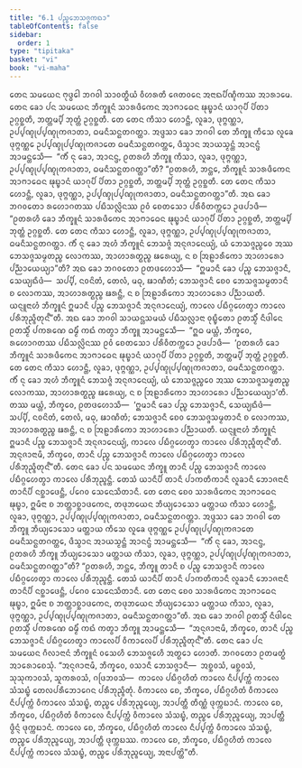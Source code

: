 ```yaml
---
title: "6.1 ᨸᨬ᩠ᨧᨽᩮᩈᨩ᩠ᨩᨠᨳᩣ"
tableOfContents: false
sidebar:
  order: 1
type: "tipitaka"
basket: "vi"
book: "vi-maha"
---
```



<DynamicBreadcrumb />

<Division number="260" book="vi-maha">

<Paragraph number="1198" book="vi-maha">
ᨲᩮᨶ ᩈᨾᨿᩮᨶ ᨻᩩᨴ᩠ᨵᩮᩤ ᨽᨣᩅᩤ ᩈᩣᩅᨲ᩠ᨳᩥᨿᩴ ᩅᩥᩉᩁᨲᩥ ᨩᩮᨲᩅᨶᩮ ᩋᨶᩣᨳᨸᩥᨱ᩠ᨯᩥᨠᩔ ᩋᩣᩁᩣᨾᩮ. ᨲᩮᨶ ᨡᩮᩣ ᨸᨶ ᩈᨾᨿᩮᨶ ᨽᩥᨠ᩠ᨡᩪᨶᩴ ᩈᩣᩁᨴᩥᨠᩮᨶ ᩋᩣᨻᩣᨵᩮᨶ ᨹᩩᨭ᩠ᨮᩣᨶᩴ ᨿᩣᨣᩩᨸᩥ ᨸᩦᨲᩣ ᩏᨣ᩠ᨣᨧ᩠ᨨᨲᩥ, ᨽᨲ᩠ᨲᨾ᩠ᨸᩥ ᨽᩩᨲ᩠ᨲᩴ ᩏᨣ᩠ᨣᨧ᩠ᨨᨲᩥ. ᨲᩮ ᨲᩮᨶ ᨠᩥᩈᩣ ᩉᩮᩣᨶ᩠ᨲᩥ, ᩃᩪᨡᩣ, ᨴᩩᨻ᩠ᨻᨱ᩠ᨱᩣ, ᩏᨸ᩠ᨸᨱ᩠ᨯᩩᨸ᩠ᨸᨱ᩠ᨯᩩᨠᨩᩣᨲᩣ, ᨵᨾᨶᩥᩈᨶ᩠ᨳᨲᨣᨲ᩠ᨲᩣ. ᩋᨴ᩠ᨴᩈᩣ ᨡᩮᩣ ᨽᨣᩅᩤ ᨲᩮ ᨽᩥᨠ᩠ᨡᩪ ᨠᩥᩈᩮ ᩃᩪᨡᩮ ᨴᩩᨻ᩠ᨻᨱ᩠ᨱᩮ ᩏᨸ᩠ᨸᨱ᩠ᨯᩩᨸ᩠ᨸᨱ᩠ᨯᩩᨠᨩᩣᨲᩮ ᨵᨾᨶᩥᩈᨶ᩠ᨳᨲᨣᨲ᩠ᨲᩮ, ᨴᩥᩈ᩠ᩅᩣᨶ ᩋᩣᨿᩈ᩠ᨾᨶ᩠ᨲᩴ ᩋᩣᨶᨶ᩠ᨴᩴ ᩋᩣᨾᨶ᩠ᨲᩮᩈᩥ—  “ᨠᩥᩴ ᨶᩩ ᨡᩮᩣ, ᩋᩣᨶᨶ᩠ᨴ, ᩑᨲᩁᩉᩥ ᨽᩥᨠ᩠ᨡᩪ ᨠᩥᩈᩣ, ᩃᩪᨡᩣ, ᨴᩩᨻ᩠ᨻᨱ᩠ᨱᩣ, ᩏᨸ᩠ᨸᨱ᩠ᨯᩩᨸ᩠ᨸᨱ᩠ᨯᩩᨠᨩᩣᨲᩣ, ᨵᨾᨶᩥᩈᨶ᩠ᨳᨲᨣᨲ᩠ᨲᩣ”ᨲᩥ? “ᩑᨲᩁᩉᩥ, ᨽᨶ᩠ᨲᩮ, ᨽᩥᨠ᩠ᨡᩪᨶᩴ ᩈᩣᩁᨴᩥᨠᩮᨶ ᩋᩣᨻᩣᨵᩮᨶ ᨹᩩᨭ᩠ᨮᩣᨶᩴ ᨿᩣᨣᩩᨸᩥ ᨸᩦᨲᩣ ᩏᨣ᩠ᨣᨧ᩠ᨨᨲᩥ, ᨽᨲ᩠ᨲᨾ᩠ᨸᩥ ᨽᩩᨲ᩠ᨲᩴ ᩏᨣ᩠ᨣᨧ᩠ᨨᨲᩥ. ᨲᩮ ᨲᩮᨶ ᨠᩥᩈᩣ ᩉᩮᩣᨶ᩠ᨲᩥ, ᩃᩪᨡᩣ, ᨴᩩᨻ᩠ᨻᨱ᩠ᨱᩣ, ᩏᨸ᩠ᨸᨱ᩠ᨯᩩᨸ᩠ᨸᨱ᩠ᨯᩩᨠᨩᩣᨲᩣ, ᨵᨾᨶᩥᩈᨶ᩠ᨳᨲᨣᨲ᩠ᨲᩣ”ᨲᩥ.
</Paragraph>

<Paragraph number="1199" book="vi-maha">
ᩋᨳ ᨡᩮᩣ ᨽᨣᩅᨲᩮᩣ ᩁᩉᩮᩣᨣᨲᩔ ᨸᨭᩥᩈᩃᩖᩦᨶᩔ ᩑᩅᩴ ᨧᩮᨲᩈᩮᩣ ᨸᩁᩥᩅᩥᨲᨠ᩠ᨠᩮᩣ ᩏᨴᨸᩣᨴᩥ—  “ᩑᨲᩁᩉᩥ ᨡᩮᩣ ᨽᩥᨠ᩠ᨡᩪᨶᩴ ᩈᩣᩁᨴᩥᨠᩮᨶ ᩋᩣᨻᩣᨵᩮᨶ ᨹᩩᨭ᩠ᨮᩣᨶᩴ ᨿᩣᨣᩩᨸᩥ ᨸᩦᨲᩣ ᩏᨣ᩠ᨣᨧ᩠ᨨᨲᩥ, ᨽᨲ᩠ᨲᨾ᩠ᨸᩥ ᨽᩩᨲ᩠ᨲᩴ ᩏᨣ᩠ᨣᨧ᩠ᨨᨲᩥ. ᨲᩮ ᨲᩮᨶ ᨠᩥᩈᩣ ᩉᩮᩣᨶ᩠ᨲᩥ, ᩃᩪᨡᩣ, ᨴᩩᨻ᩠ᨻᨱ᩠ᨱᩣ, ᩏᨸ᩠ᨸᨱ᩠ᨯᩩᨸ᩠ᨸᨱ᩠ᨯᩩᨠᨩᩣᨲᩣ, ᨵᨾᨶᩥᩈᨶ᩠ᨳᨲᨣᨲ᩠ᨲᩣ. ᨠᩥᩴ ᨶᩩ ᨡᩮᩣ ᩋᩉᩴ ᨽᩥᨠ᩠ᨡᩪᨶᩴ ᨽᩮᩈᨩ᩠ᨩᩴ ᩋᨶᩩᨩᩣᨶᩮᨿ᩠ᨿᩴ, ᨿᩴ ᨽᩮᩈᨩ᩠ᨩᨬ᩠ᨧᩮᩅ ᩋᩔ ᨽᩮᩈᨩ᩠ᨩᩈᨾ᩠ᨾᨲᨬ᩠ᨧ ᩃᩮᩣᨠᩔ, ᩋᩣᩉᩣᩁᨲ᩠ᨳᨬ᩠ᨧ ᨹᩁᩮᨿ᩠ᨿ, ᨶ ᨧ ᩒᩊᩣᩁᩥᨠᩮᩣ ᩋᩣᩉᩣᩁᩮᩣ ᨸᨬ᩠ᨬᩣᨿᩮᨿ᩠ᨿᩣ”ᨲᩥ? ᩋᨳ ᨡᩮᩣ ᨽᨣᩅᨲᩮᩣ ᩑᨲᨴᩉᩮᩣᩈᩥ—  “ᩍᨾᩣᨶᩥ ᨡᩮᩣ ᨸᨬ᩠ᨧ ᨽᩮᩈᨩ᩠ᨩᩣᨶᩥ, ᩈᩮᨿ᩠ᨿᨳᩥᨴᩴ—  ᩈᨸ᩠ᨸᩥ, ᨶᩅᨶᩦᨲᩴ, ᨲᩮᩃᩴ, ᨾᨵᩩ, ᨹᩣᨱᩥᨲᩴ; ᨽᩮᩈᨩ᩠ᨩᩣᨶᩥ ᨧᩮᩅ ᨽᩮᩈᨩ᩠ᨩᩈᨾ᩠ᨾᨲᩣᨶᩥ ᨧ ᩃᩮᩣᨠᩔ, ᩋᩣᩉᩣᩁᨲ᩠ᨳᨬ᩠ᨧ ᨹᩁᨶ᩠ᨲᩥ, ᨶ ᨧ ᩒᩊᩣᩁᩥᨠᩮᩣ ᩋᩣᩉᩣᩁᩮᩣ ᨸᨬ᩠ᨬᩣᨿᨲᩥ. ᨿᨶ᩠ᨶᩪᨶᩣᩉᩴ ᨽᩥᨠ᩠ᨡᩪᨶᩴ ᩍᨾᩣᨶᩥ ᨸᨬ᩠ᨧ ᨽᩮᩈᨩ᩠ᨩᩣᨶᩥ ᩋᨶᩩᨩᩣᨶᩮᨿ᩠ᨿᩴ, ᨠᩣᩃᩮ ᨸᨭᩥᨣ᩠ᨣᩉᩮᨲ᩠ᩅᩣ ᨠᩣᩃᩮ ᨸᩁᩥᨽᩩᨬ᩠ᨩᩥᨲᩩᨶ᩺”ᨲᩥ.
</Paragraph>

<Paragraph number="1200" book="vi-maha">
ᩋᨳ ᨡᩮᩣ ᨽᨣᩅᩤ ᩈᩣᨿᨶ᩠ᩉᩈᨾᨿᩴ ᨸᨭᩥᩈᩃᩖᩣᨶᩣ ᩅᩩᨭ᩠ᨮᩥᨲᩮᩣ ᩑᨲᩈ᩠ᨾᩥᩴ ᨶᩥᨴᩤᨶᩮ ᩑᨲᩈ᩠ᨾᩥᩴ ᨸᨠᩁᨱᩮ ᨵᨾ᩠ᨾᩥᩴ ᨠᨳᩴ ᨠᨲ᩠ᩅᩣ ᨽᩥᨠ᩠ᨡᩪ ᩋᩣᨾᨶ᩠ᨲᩮᩈᩥ—  “ᩍᨵ ᨾᨿ᩠ᩉᩴ, ᨽᩥᨠ᩠ᨡᩅᩮ, ᩁᩉᩮᩣᨣᨲᩔ ᨸᨭᩥᩈᩃᩖᩦᨶᩔ ᩑᩅᩴ ᨧᩮᨲᩈᩮᩣ ᨸᩁᩥᩅᩥᨲᨠ᩠ᨠᩮᩣ ᩏᨴᨸᩣᨴᩥ—  ‘ᩑᨲᩁᩉᩥ ᨡᩮᩣ ᨽᩥᨠ᩠ᨡᩪᨶᩴ ᩈᩣᩁᨴᩥᨠᩮᨶ ᩋᩣᨻᩣᨵᩮᨶ ᨹᩩᨭ᩠ᨮᩣᨶᩴ ᨿᩣᨣᩩᨸᩥ ᨸᩦᨲᩣ ᩏᨣ᩠ᨣᨧ᩠ᨨᨲᩥ, ᨽᨲ᩠ᨲᨾ᩠ᨸᩥ ᨽᩩᨲ᩠ᨲᩴ ᩏᨣ᩠ᨣᨧ᩠ᨨᨲᩥ. ᨲᩮ ᨲᩮᨶ ᨠᩥᩈᩣ ᩉᩮᩣᨶ᩠ᨲᩥ, ᩃᩪᨡᩣ, ᨴᩩᨻ᩠ᨻᨱ᩠ᨱᩣ, ᩏᨸ᩠ᨸᨱ᩠ᨯᩩᨸ᩠ᨸᨱ᩠ᨯᩩᨠᨩᩣᨲᩣ, ᨵᨾᨶᩥᩈᨶ᩠ᨳᨲᨣᨲ᩠ᨲᩣ. ᨠᩥᩴ ᨶᩩ ᨡᩮᩣ ᩋᩉᩴ ᨽᩥᨠ᩠ᨡᩪᨶᩴ ᨽᩮᩈᨩ᩠ᨩᩴ ᩋᨶᩩᨩᩣᨶᩮᨿ᩠ᨿᩴ, ᨿᩴ ᨽᩮᩈᨩ᩠ᨩᨬ᩠ᨧᩮᩅ ᩋᩔ ᨽᩮᩈᨩ᩠ᨩᩈᨾ᩠ᨾᨲᨬ᩠ᨧ ᩃᩮᩣᨠᩔ, ᩋᩣᩉᩣᩁᨲ᩠ᨳᨬ᩠ᨧ ᨹᩁᩮᨿ᩠ᨿ, ᨶ ᨧ ᩒᩊᩣᩁᩥᨠᩮᩣ ᩋᩣᩉᩣᩁᩮᩣ ᨸᨬ᩠ᨬᩣᨿᩮᨿ᩠ᨿᩣ’ᨲᩥ. ᨲᩔ ᨾᨿ᩠ᩉᩴ, ᨽᩥᨠ᩠ᨡᩅᩮ, ᩑᨲᨴᩉᩮᩣᩈᩥ—  ‘ᩍᨾᩣᨶᩥ ᨡᩮᩣ ᨸᨬ᩠ᨧ ᨽᩮᩈᨩ᩠ᨩᩣᨶᩥ, ᩈᩮᨿ᩠ᨿᨳᩥᨴᩴ—  ᩈᨸ᩠ᨸᩥ, ᨶᩅᨶᩦᨲᩴ, ᨲᩮᩃᩴ, ᨾᨵᩩ, ᨹᩣᨱᩥᨲᩴ; ᨽᩮᩈᨩ᩠ᨩᩣᨶᩥ ᨧᩮᩅ ᨽᩮᩈᨩ᩠ᨩᩈᨾ᩠ᨾᨲᩣᨶᩥ ᨧ ᩃᩮᩣᨠᩔ, ᩋᩣᩉᩣᩁᨲ᩠ᨳᨬ᩠ᨧ ᨹᩁᨶ᩠ᨲᩥ, ᨶ ᨧ ᩒᩊᩣᩁᩥᨠᩮᩣ ᩋᩣᩉᩣᩁᩮᩣ ᨸᨬ᩠ᨬᩣᨿᨲᩥ. ᨿᨶ᩠ᨶᩪᨶᩣᩉᩴ ᨽᩥᨠ᩠ᨡᩪᨶᩴ ᩍᨾᩣᨶᩥ ᨸᨬ᩠ᨧ ᨽᩮᩈᨩ᩠ᨩᩣᨶᩥ ᩋᨶᩩᨩᩣᨶᩮᨿ᩠ᨿᩴ, ᨠᩣᩃᩮ ᨸᨭᩥᨣ᩠ᨣᩉᩮᨲ᩠ᩅᩣ ᨠᩣᩃᩮ ᨸᩁᩥᨽᩩᨬ᩠ᨩᩥᨲᩩᨶ᩺’ᨲᩥ. ᩋᨶᩩᨩᩣᨶᩣᨾᩥ, ᨽᩥᨠ᩠ᨡᩅᩮ, ᨲᩣᨶᩥ ᨸᨬ᩠ᨧ ᨽᩮᩈᨩ᩠ᨩᩣᨶᩥ ᨠᩣᩃᩮ ᨸᨭᩥᨣ᩠ᨣᩉᩮᨲ᩠ᩅᩣ ᨠᩣᩃᩮ ᨸᩁᩥᨽᩩᨬ᩠ᨩᩥᨲᩩᨶ᩺”ᨲᩥ.
</Paragraph>

</Division>
<Division number="261" book="vi-maha">

<Paragraph number="1201" book="vi-maha">
ᨲᩮᨶ ᨡᩮᩣ ᨸᨶ ᩈᨾᨿᩮᨶ ᨽᩥᨠ᩠ᨡᩪ ᨲᩣᨶᩥ ᨸᨬ᩠ᨧ ᨽᩮᩈᨩ᩠ᨩᩣᨶᩥ ᨠᩣᩃᩮ ᨸᨭᩥᨣ᩠ᨣᩉᩮᨲ᩠ᩅᩣ ᨠᩣᩃᩮ ᨸᩁᩥᨽᩩᨬ᩠ᨩᨶ᩠ᨲᩥ. ᨲᩮᩈᩴ ᨿᩣᨶᩥᨸᩥ ᨲᩣᨶᩥ ᨸᩣᨠᨲᩥᨠᩣᨶᩥ ᩃᩪᨡᩣᨶᩥ ᨽᩮᩣᨩᨶᩣᨶᩥ ᨲᩣᨶᩥᨸᩥ ᨶᨧ᩠ᨨᩣᨴᩮᨶ᩠ᨲᩥ, ᨸᨣᩮᩅ ᩈᩮᨶᩮᩈᩥᨲᩣᨶᩥ. ᨲᩮ ᨲᩮᨶ ᨧᩮᩅ ᩈᩣᩁᨴᩥᨠᩮᨶ ᩋᩣᨻᩣᨵᩮᨶ ᨹᩩᨭ᩠ᨮᩣ, ᩍᨾᩥᨶᩣ ᨧ ᨽᨲ᩠ᨲᩣᨧ᩠ᨨᩣᨴᨠᩮᨶ, ᨲᨴᩩᨽᨿᩮᨶ ᨽᩥᨿ᩠ᨿᩮᩣᩈᩮᩣ ᨾᨲ᩠ᨲᩣᨿ ᨠᩥᩈᩣ ᩉᩮᩣᨶ᩠ᨲᩥ, ᩃᩪᨡᩣ, ᨴᩩᨻ᩠ᨻᨱ᩠ᨱᩣ, ᩏᨸ᩠ᨸᨱ᩠ᨯᩩᨸ᩠ᨸᨱ᩠ᨯᩩᨠᨩᩣᨲᩣ, ᨵᨾᨶᩥᩈᨶ᩠ᨳᨲᨣᨲ᩠ᨲᩣ. ᩋᨴ᩠ᨴᩈᩣ ᨡᩮᩣ ᨽᨣᩅᩤ ᨲᩮ ᨽᩥᨠ᩠ᨡᩪ ᨽᩥᨿ᩠ᨿᩮᩣᩈᩮᩣ ᨾᨲ᩠ᨲᩣᨿ ᨠᩥᩈᩮ ᩃᩪᨡᩮ ᨴᩩᨻ᩠ᨻᨱ᩠ᨱᩮ ᩏᨸ᩠ᨸᨱ᩠ᨯᩩᨸ᩠ᨸᨱ᩠ᨯᩩᨠᨩᩣᨲᩮ ᨵᨾᨶᩥᩈᨶ᩠ᨳᨲᨣᨲ᩠ᨲᩮ, ᨴᩥᩈ᩠ᩅᩣᨶ ᩋᩣᨿᩈ᩠ᨾᨶ᩠ᨲᩴ ᩋᩣᨶᨶ᩠ᨴᩴ ᩋᩣᨾᨶ᩠ᨲᩮᩈᩥ—  “ᨠᩥᩴ ᨶᩩ ᨡᩮᩣ, ᩋᩣᨶᨶ᩠ᨴ, ᩑᨲᩁᩉᩥ ᨽᩥᨠ᩠ᨡᩪ ᨽᩥᨿ᩠ᨿᩮᩣᩈᩮᩣ ᨾᨲ᩠ᨲᩣᨿ ᨠᩥᩈᩣ, ᩃᩪᨡᩣ, ᨴᩩᨻ᩠ᨻᨱ᩠ᨱᩣ, ᩏᨸ᩠ᨸᨱ᩠ᨯᩩᨸ᩠ᨸᨱ᩠ᨯᩩᨠᨩᩣᨲᩣ, ᨵᨾᨶᩥᩈᨶ᩠ᨳᨲᨣᨲ᩠ᨲᩣ”ᨲᩥ? “ᩑᨲᩁᩉᩥ, ᨽᨶ᩠ᨲᩮ, ᨽᩥᨠ᩠ᨡᩪ ᨲᩣᨶᩥ ᨧ ᨸᨬ᩠ᨧ ᨽᩮᩈᨩ᩠ᨩᩣᨶᩥ ᨠᩣᩃᩮ ᨸᨭᩥᨣ᩠ᨣᩉᩮᨲ᩠ᩅᩣ ᨠᩣᩃᩮ ᨸᩁᩥᨽᩩᨬ᩠ᨩᨶ᩠ᨲᩥ. ᨲᩮᩈᩴ ᨿᩣᨶᩥᨸᩥ ᨲᩣᨶᩥ ᨸᩣᨠᨲᩥᨠᩣᨶᩥ ᩃᩪᨡᩣᨶᩥ ᨽᩮᩣᨩᨶᩣᨶᩥ ᨲᩣᨶᩥᨸᩥ ᨶᨧ᩠ᨨᩣᨴᩮᨶ᩠ᨲᩥ, ᨸᨣᩮᩅ ᩈᩮᨶᩮᩈᩥᨲᩣᨶᩥ. ᨲᩮ ᨲᩮᨶ ᨧᩮᩅ ᩈᩣᩁᨴᩥᨠᩮᨶ ᩋᩣᨻᩣᨵᩮᨶ ᨹᩩᨭ᩠ᨮᩣ, ᩍᨾᩥᨶᩣ ᨧ ᨽᨲ᩠ᨲᩣᨧ᩠ᨨᩣᨴᨠᩮᨶ, ᨲᨴᩩᨽᨿᩮᨶ ᨽᩥᨿ᩠ᨿᩮᩣᩈᩮᩣ ᨾᨲ᩠ᨲᩣᨿ ᨠᩥᩈᩣ, ᩃᩪᨡᩣ, ᨴᩩᨻ᩠ᨻᨱ᩠ᨱᩣ, ᩏᨸ᩠ᨸᨱ᩠ᨯᩩᨸ᩠ᨸᨱ᩠ᨯᩩᨠᨩᩣᨲᩣ, ᨵᨾᨶᩥᩈᨶ᩠ᨳᨲᨣᨲ᩠ᨲᩣ”ᨲᩥ. ᩋᨳ ᨡᩮᩣ ᨽᨣᩅᩤ ᩑᨲᩈ᩠ᨾᩥᩴ ᨶᩥᨴᩤᨶᩮ ᩑᨲᩈ᩠ᨾᩥᩴ ᨸᨠᩁᨱᩮ ᨵᨾ᩠ᨾᩥᩴ ᨠᨳᩴ ᨠᨲ᩠ᩅᩣ ᨽᩥᨠ᩠ᨡᩪ ᩋᩣᨾᨶ᩠ᨲᩮᩈᩥ—  “ᩋᨶᩩᨩᩣᨶᩣᨾᩥ, ᨽᩥᨠ᩠ᨡᩅᩮ, ᨲᩣᨶᩥ ᨸᨬ᩠ᨧ ᨽᩮᩈᨩ᩠ᨩᩣᨶᩥ ᨸᨭᩥᨣ᩠ᨣᩉᩮᨲ᩠ᩅᩣ ᨠᩣᩃᩮᨸᩥ ᩅᩥᨠᩣᩃᩮᨸᩥ ᨸᩁᩥᨽᩩᨬ᩠ᨩᩥᨲᩩᨶ᩺”ᨲᩥ.
</Paragraph>

</Division>
<Division number="262" book="vi-maha">

<Paragraph number="1202" book="vi-maha">
ᨲᩮᨶ ᨡᩮᩣ ᨸᨶ ᩈᨾᨿᩮᨶ ᨣᩥᩃᩣᨶᩣᨶᩴ ᨽᩥᨠ᩠ᨡᩪᨶᩴ ᩅᩈᩮᩉᩥ ᨽᩮᩈᨩ᩠ᨩᩮᩉᩥ ᩋᨲ᩠ᨳᩮᩣ ᩉᩮᩣᨲᩥ. ᨽᨣᩅᨲᩮᩣ ᩑᨲᨾᨲ᩠ᨳᩴ ᩋᩣᩁᩮᩣᨧᩮᩈᩩᩴ. “ᩋᨶᩩᨩᩣᨶᩣᨾᩥ, ᨽᩥᨠ᩠ᨡᩅᩮ, ᩅᩈᩣᨶᩥ ᨽᩮᩈᨩ᩠ᨩᩣᨶᩥ—  ᩋᨧ᩠ᨨᩅᩈᩴ, ᨾᨧ᩠ᨨᩅᩈᩴ, ᩈᩩᩈᩩᨠᩣᩅᩈᩴ, ᩈᩪᨠᩁᩅᩈᩴ, ᨣᨴᩕᨽᩅᩈᩴ—  ᨠᩣᩃᩮ ᨸᨭᩥᨣ᩠ᨣᩉᩥᨲᩴ ᨠᩣᩃᩮ ᨶᩥᨸ᩠ᨸᨠ᩠ᨠᩴ ᨠᩣᩃᩮ ᩈᩴᩈᨭ᩠ᨮᩴ ᨲᩮᩃᨸᩁᩥᨽᩮᩣᨣᩮᨶ ᨸᩁᩥᨽᩩᨬ᩠ᨩᩥᨲᩩᩴ. ᩅᩥᨠᩣᩃᩮ ᨧᩮ, ᨽᩥᨠ᩠ᨡᩅᩮ, ᨸᨭᩥᨣ᩠ᨣᩉᩥᨲᩴ ᩅᩥᨠᩣᩃᩮ ᨶᩥᨸ᩠ᨸᨠ᩠ᨠᩴ ᩅᩥᨠᩣᩃᩮ ᩈᩴᩈᨭ᩠ᨮᩴ, ᨲᨬ᩠ᨧᩮ ᨸᩁᩥᨽᩩᨬ᩠ᨩᩮᨿ᩠ᨿ, ᩋᩣᨸᨲ᩠ᨲᩥ ᨲᩥᨱ᩠ᨱᩴ ᨴᩩᨠ᩠ᨠᨭᩣᨶᩴ. ᨠᩣᩃᩮ ᨧᩮ, ᨽᩥᨠ᩠ᨡᩅᩮ, ᨸᨭᩥᨣ᩠ᨣᩉᩥᨲᩴ ᩅᩥᨠᩣᩃᩮ ᨶᩥᨸ᩠ᨸᨠ᩠ᨠᩴ ᩅᩥᨠᩣᩃᩮ ᩈᩴᩈᨭ᩠ᨮᩴ, ᨲᨬ᩠ᨧᩮ ᨸᩁᩥᨽᩩᨬ᩠ᨩᩮᨿ᩠ᨿ, ᩋᩣᨸᨲ᩠ᨲᩥ ᨴ᩠ᩅᩥᨶ᩠ᨶᩴ ᨴᩩᨠ᩠ᨠᨭᩣᨶᩴ. ᨠᩣᩃᩮ ᨧᩮ, ᨽᩥᨠ᩠ᨡᩅᩮ, ᨸᨭᩥᨣ᩠ᨣᩉᩥᨲᩴ ᨠᩣᩃᩮ ᨶᩥᨸ᩠ᨸᨠ᩠ᨠᩴ ᩅᩥᨠᩣᩃᩮ ᩈᩴᩈᨭ᩠ᨮᩴ, ᨲᨬ᩠ᨧᩮ ᨸᩁᩥᨽᩩᨬ᩠ᨩᩮᨿ᩠ᨿ, ᩋᩣᨸᨲ᩠ᨲᩥ ᨴᩩᨠ᩠ᨠᨭᩔ. ᨠᩣᩃᩮ ᨧᩮ, ᨽᩥᨠ᩠ᨡᩅᩮ, ᨸᨭᩥᨣ᩠ᨣᩉᩥᨲᩴ ᨠᩣᩃᩮ ᨶᩥᨸ᩠ᨸᨠ᩠ᨠᩴ ᨠᩣᩃᩮ ᩈᩴᩈᨭ᩠ᨮᩴ, ᨲᨬ᩠ᨧᩮ ᨸᩁᩥᨽᩩᨬ᩠ᨩᩮᨿ᩠ᨿ, ᩋᨶᩣᨸᨲ᩠ᨲᩦ”ᨲᩥ.
</Paragraph>
</Division>